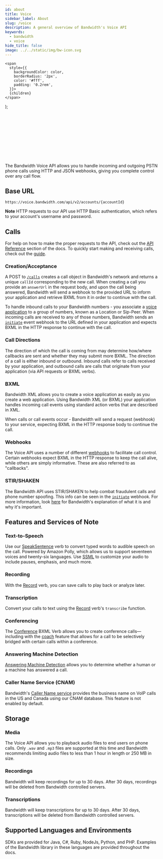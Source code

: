 ---
id: about
title: Voice
sidebar_label: About
slug: /voice
description: A general overview of Bandwidth's Voice API
keywords:
  - bandwidth
  - voice
hide_title: false
image: ../../static/img/bw-icon.svg
---

    <span
      style={{
        backgroundColor: color,
        borderRadius: '2px',
        color: '#fff',
        padding: '0.2rem',
      }}>
      {children}
    </span>
  );


<Svg className='about-image' /> <br/>

The Bandwidth Voice API allows you to handle incoming and outgoing PSTN phone calls using HTTP and JSON webhooks, giving you complete control over any call flow.

## Base URL

`https://voice.bandwidth.com/api/v2/accounts/{accountId}`

**Note** HTTP requests to our API use HTTP Basic authentication, which refers to your account's username and password.

## Calls

For help on how to make the proper requests to the API, check out the [API Reference](/apis/voice#operation/createCall) section of the docs. To quickly start making and receiving calls, check out the [guide](/docs/voice/quickStart).

### Creation/Acceptance

A <Highlight color="#079CEE">POST</Highlight> to [`/calls`](/apis/voice#operation/createCall) creates a call object in Bandwidth's network and returns a unique `callId` corresponding to the new call. When creating a call you provide an `answerUrl` in the request body, and upon the call being answered, Bandwidth will send a webhook to the provided URL to inform your application and retrieve BXML from it in order to continue with the call.

To handle inbound calls to your Bandwidth numbers - you associate a [voice application](/docs/account/dashboard-setup#create-a-voice-application) to a group of numbers, known as a Location or Sip-Peer. When incoming calls are received to any of those numbers, Bandwidth sends an [`initiate`](/docs/voice/webhooks/initiate) event webhook to the URL defined in your application and expects BXML in the HTTP response to continue with the call.

### Call Directions

The direction of which the call is coming from may determine how/where callbacks are sent and whether they may submit more BXML. The direction of a call is either inbound or outbound. Inbound calls refer to calls received by your application, and outbound calls are calls that originate from your application (via API requests or BXML verbs).

### BXML

Bandwidth XML allows you to create a voice application as easily as you create a web application. Using Bandwidth XML (or BXML) your application handles incoming call events using standard action verbs that are described in XML.

When calls or call events occur - Bandwidth will send a request (webhook) to your service, expecting BXML in the HTTP response body to continue the call.

### Webhooks

The Voice API uses a number of different [webhooks](/docs/voice/webhooks) to facilitate call control. Certain webhooks expect BXML in the HTTP response to keep the call alive, while others are simply informative. These are also referred to as "callbacks".

### STIR/SHAKEN

The Bandwidth API uses STIR/SHAKEN to help combat fraudulent calls and phone number spoofing. This info can be seen in the [`initiate`](/docs/voice/webhooks/initiate) webhook. For more information, look [here](https://www.bandwidth.com/regulations/stir-shaken/) for Bandwidth's explanation of what it is and why it's important.

## Features and Services of Note

### Text-to-Speech

Use our [SpeakSentence](/docs/voice/bxml/speakSentence) verb to convert typed words to audible speech on the call. Powered by Amazon Polly, which allows us to support seventeen voices and twenty-six languages. Use [SSML](https://www.w3.org/TR/2010/REC-speech-synthesis11-20100907/) to customize your audio to include pauses, emphasis, and much more.

### Recording

With the [Record](/docs/voice/bxml/record) verb, you can save calls to play back or analyze later.

### Transcription

Convert your calls to text using the [Record](/docs/voice/bxml/record) verb's `transcribe` function.

### Conferencing

The [Conference](/docs/voice/bxml/conference) BXML Verb allows you to create conference calls—including with the [coach](/docs/voice/bxml/conference#join-a-conference-as-a-coach) feature that allows for a call to be selectively bridged with certain calls within a conference.

### Answering Machine Detection

[Answering Machine Detection](/docs/voice/guides/machineDetection) allows you to determine whether a human or a machine has answered a call.

### Caller Name Service (CNAM)

Bandwidth's [Caller Name service](/docs/voice/guides/cnamPerDip) provides the business name on VoIP calls in the US and Canada using our CNAM database. This feature is not enabled by default.

## Storage

### Media

The Voice API allows you to playback audio files to end users on phone calls. Only `.wav` and `.mp3` files are supported at this time and  Bandwidth recommends limiting audio files to less than 1 hour in length or 250 MB in size.

### Recordings

Bandwidth will keep recordings for up to 30 days. After 30 days, recordings will be deleted from Bandwidth controlled servers.

### Transcriptions

Bandwidth will keep transcriptions for up to 30 days. After 30 days, transcriptions will be deleted from Bandwidth controlled servers.

## Supported Languages and Environments

SDKs are provided for Java, C#, Ruby, NodeJs, Python, and PHP. Examples of the Bandwidth library in these languages are provided throughout the docs.
